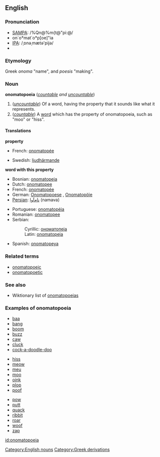 {{wikipedia}}
==English==

===Pronunciation===
*[[w:SAMPA|SAMPA]]: /%Qn@%m{t@"pi:@/
*on`o*mat`o*p[oe]"ia
*[[w:International_Phonetic_Alphabet|IPA]]: /ˌɒnəˌmætə'pijə/
*{{audio|en-us-onomatopoeia.ogg|Audio (US)}}

===Etymology===
Greek ''onoma'' "name", and ''poesis'' "making".
===Noun===
'''onomatopoeia''' (''[[countable]] and [[uncountable]]'')

#(''[[uncountable]]'') Of a word, having the property that it sounds like what it represents.
#(''[[countable]]'') A [[word]] which has the property of onomatopoeia, such as "moo" or "hiss".

====Translations====

'''property'''
{{top}}
*French: [[onomatopée]]
{{mid}}
*Swedish: [[ljudhärmande]]
{{bottom}}

'''word with this property'''
{{top}}
*Bosnian: [[onomatopeja#Bosnian|onomatopeja]] {{f}}
*Dutch: [[onomatopee]]
*French: [[onomatopée]]
*German: [[Onomatopoese]] {{f}}, [[Onomatopöie]] {{f}}
*[[Persian]]: [[نام‌آوا]] (namava)
{{mid}}
*Portuguese: [[onomatopéia]]
*Romanian: [[onomatopee]] {{f}}
*Serbian:
*:Cyrillic: [[ономатопеја#Serbian|ономатопеја]] {{f}}
*:Latin: [[onomatopeja#Serbian|onomatopeja]] {{f}}
*Spanish: [[onomatopeya]]
{{bottom}}

===Related terms===
*[[onomatopoeic]]
*[[onomatopoetic]]

===See also===
*Wiktionary list of [[:Category:Onomatopoeia|onomatopoeias]]

===Examples of onomatopoeia===
{{top3}}
*[[baa]]
*[[bang]]
*[[boom]]
*[[buzz]]
*[[caw]]
*[[cluck]]
*[[cock-a-doodle-doo]]
{{mid3}}
*[[hiss]]
*[[meow]]
*[[meu]]
*[[moo]]
*[[oink]]
*[[plop]]
*[[poof]]
{{mid3}}
*[[pow]]
*[[putt]]
*[[quack]]
*[[ribbit]]
*[[roar]]
*[[woof]]
*[[zap]]
{{bottom}}

[[Category:English nouns]]
[[Category:Greek derivations]]

[[id:onomatopoeia]]